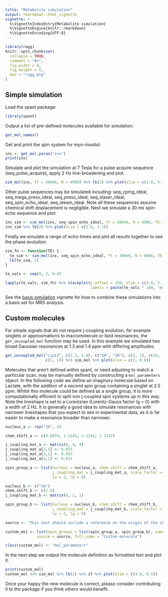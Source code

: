 ---
title: "Metabolite simulation"
output: rmarkdown::html_vignette
vignette: >
  %\VignetteIndexEntry{Metabolite simulation}
  %\VignetteEngine{knitr::rmarkdown}
  %\VignetteEncoding{UTF-8}
---

```{r, include = FALSE}
library(ragg)
knitr::opts_chunk$set(
  collapse = TRUE,
  comment = "#>",
  fig.width = 6,
  fig.height = 5,
  dev = "ragg_png"
)
```

## Simple simulation
Load the spant package:
```{r, message = FALSE}
library(spant)
```

Output a list of pre-defined molecules available for simulation:

```{r, message = FALSE}
get_mol_names()
```

Get and print the spin system for myo-inositol:

```{r, message = FALSE}
ins <- get_mol_paras("ins")
print(ins)
```

Simulate and plot the simulation at 7 Tesla for a pulse acquire sequence
(seq_pulse_acquire), apply 2 Hz line-broadening and plot.
```{r, message = FALSE}
sim_mol(ins, ft = 300e6, N = 4096) %>% lb(2) %>% plot(xlim = c(3.8, 3.1))
```

Other pulse sequences may be simulated including: seq_cpmg_ideal,
seq_mega_press_ideal, seq_press_ideal, seq_slaser_ideal, seq_spin_echo_ideal,
seq_steam_ideal. Note all these sequences assume chemical shift displacement is
negligible. Next we simulate a 30 ms spin-echo sequence and plot:

```{r, message = FALSE}
ins_sim <- sim_mol(ins, seq_spin_echo_ideal, ft = 300e6, N = 4086, TE = 0.03)
ins_sim %>% lb(2) %>% plot(xlim = c(3.8, 3.1))
```

Finally we simulate a range of echo-times and plot all results together to see
the phase evolution:

```{r, message = FALSE, fig.height = 8}
sim_fn <- function(TE) {
  te_sim <- sim_mol(ins, seq_spin_echo_ideal, ft = 300e6, N = 4086, TE = TE)
  lb(te_sim, 2)
}

te_vals <- seq(0, 2, 0.4)

lapply(te_vals, sim_fn) %>% stackplot(y_offset = 150, xlim = c(3.8, 3.1),
                                      labels = paste(te_vals * 100, "ms"))
```

See the [basis simulation](spant-basis-simulation.html) vignette for how to combine these simulations into a basis set for MRS analysis.

## Custom molecules

For simple signals that do not require j-coupling evolution, for example
singlets or approximations to macromolecule or lipid resonances, the
`get_uncoupled_mol` function may be used. In this example we simulated two broad
Gaussian resonances at 1.3 and 1.4 ppm with differing amplitudes:

```{r, message = FALSE}
get_uncoupled_mol("Lip13", c(1.3, 1.4), c("1H", "1H"), c(2, 1), c(10, 10),
                  c(1, 1)) %>% sim_mol %>% plot(xlim = c(2, 0.8))
```

Molecules that aren't defined within spant, or need adjusting to match a particular scan, may be manually defined by constructing a `mol_parameters` object. In the following code we define an imaginary molecule based on Lactate, with the addition of a second spin group containing a singlet at 2.5 ppm. Whilst this molecule could be defined as a single group, it is more computationally efficient to split non j-coupled spin systems up in this way. Note the lineshape is set to a Lorentzian (Lorentz-Gauss factor lg = 0) with a width of 2 Hz. It is generally a good idea to simulate resonances with narrower lineshapes that you expect to see in experimental data, as it is far easier to make a resonance broader than narrower.

```{r, message = FALSE}
nucleus_a <- rep("1H", 4)

chem_shift_a <- c(4.0974, 1.3142, 1.3142, 1.3142)

j_coupling_mat_a <- matrix(0, 4, 4)
j_coupling_mat_a[2,1] <- 6.933
j_coupling_mat_a[3,1] <- 6.933
j_coupling_mat_a[4,1] <- 6.933

spin_group_a <- list(nucleus = nucleus_a, chem_shift = chem_shift_a, 
                     j_coupling_mat = j_coupling_mat_a, scale_factor = 1,
                     lw = 2, lg = 0)

nucleus_b <- c("1H")
chem_shift_b <- c(2.5)
j_coupling_mat_b <- matrix(0, 1, 1)

spin_group_b <- list(nucleus = nucleus_b, chem_shift = chem_shift_b, 
                     j_coupling_mat = j_coupling_mat_b, scale_factor = 3,
                     lw = 2, lg = 0)

source <- "This text should include a reference on the origin of the chemical shift and j-coupling values."

custom_mol <- list(spin_groups = list(spin_group_a, spin_group_b), name = "Cus",
              source = source, full_name = "Custom molecule")

class(custom_mol) <- "mol_parameters"
```

In the next step we output the molecule definition as formatted text and plot it.

```{r, message = FALSE}
print(custom_mol)
custom_mol %>% sim_mol %>% lb(2) %>% zf %>% plot(xlim = c(4.4, 0.5))
```


Once your happy the new molecule is correct, please consider contributing it to the package if you think others would benefit.